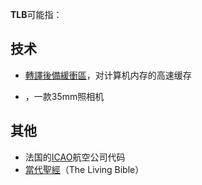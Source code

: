 '''TLB'''可能指：

==技术==
* [[轉譯後備緩衝區|轉譯後備緩衝區]]，对计算机内存的高速缓存
* {{tsl|en|Canon TLb}}，一款35mm照相机

==其他==
* 法国{{tsl|en|Atlas Atlantique Airlines}}的[[ICAO|ICAO]]航空公司代码
* [[當代聖經|當代聖經]]（The Living Bible）

{{disambiguation|cat=三字拉丁字母缩写消歧义}}